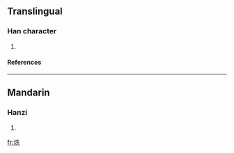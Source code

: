 ==Translingual==
===Han character===
{{Han char|rn=86|rad=火|as=06|sn=10|four=9481<sub>1</sub>|canj=火竹土山 (FHGU)}}
# {{defn|Han|sort=火06}}
====References====
{{Han ref|kx=0669.240|dkj=18995|dj=1078.260|hdz=32199.150|uh=70CD|ud=28877|bh=D276|bd=53878}}

----
==Mandarin==
===Hanzi===
{{cmn-hanzi|pin=[[xiǎn]] ([[xian3]])|wg=hsien<sup>3</sup>}}
# {{defn|Mandarin}}

[[fr:烍]]